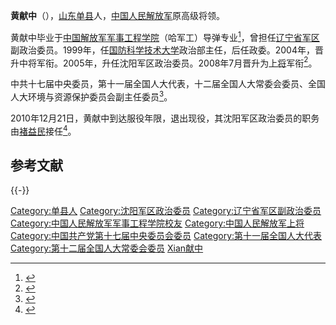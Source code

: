 '''黄献中'''（{{bd|1945年|12月|||catIdx=Huang黄献中}}），[[山东|山东]][[单县|单县]]人，[[中国人民解放军|中国人民解放军]]原高级将领。

黄献中毕业于[[中国人民解放军军事工程学院|中国解放军军事工程学院]]（哈军工）导弹专业<ref>{{cite web | language = zh-hans | publisher = 人民网 | title = 黄献中 | url = http://military.people.com.cn/GB/42967/6988820.html | author =  | date = 2008年3月12日 | accessdate = 2010-06-15 | archive-date = 2016-03-04 | archive-url = https://web.archive.org/web/20160304085204/http://military.people.com.cn/GB/42967/6988820.html | dead-url = no }}</ref>，曾担任[[辽宁省军区|辽宁省军区]]副政治委员。1999年，任[[国防科学技术大学|国防科学技术大学]]政治部主任，后任政委。2004年，晋升中将军衔。2005年，升任沈阳军区政治委员。2008年7月晋升为[[中国人民解放军上将|上将]]军衔<ref>{{cite web| language =zh-hans| publisher =北方网| title =刘振起黄献中范长龙晋升上将 胡锦涛颁发命令状| url =http://news.enorth.com.cn/system/2008/07/15/003551013.shtml| author =马欣| date =2008-07-15| accessdate =2010-06-16| deadurl =yes| archiveurl =https://web.archive.org/web/20080804224658/http://news.enorth.com.cn/system/2008/07/15/003551013.shtml| archivedate =2008-08-04}}</ref>。

中共十七届中央委员，第十一届全国人大代表，十二届全国人大常委会委员、全国人大环境与资源保护委员会副主任委员<ref>{{cite news|title=全国人大代表信息-黄献中|url=http://210.82.31.1:8084/delegate/viewDelegate.action?dbid=112940|accessdate=2013-04-05|newspaper=全国人大网|archive-url=https://web.archive.org/web/20121025001013/http://www.npc.gov.cn/delegate/viewDelegate.action?dbid=112940|archive-date=2012-10-25|dead-url=yes}}</ref>。

2010年12月21日，黄献中到达服役年限，退出现役，其沈阳军区政治委员的职务由[[褚益民|褚益民]]接任<ref>{{cite web | language = zh-hans | publisher = 军政在线 | title = 沈阳军区人事变动 | url = http://www.ourzg.com/bbs/html/read/35/1012/166702.html | date = 2010-12-23 | accessdate = 2010-12-23 }}{{dead link|date=2018年5月 |bot=InternetArchiveBot |fix-attempted=yes }}</ref>。

== 参考文献 ==
{{Reflist}}

{{-}}
{{start box}}
{{s-mil|pla}}
{{succession box|[[姜福堂|姜福堂]]|[[褚益民|褚益民]]|[[中国人民解放军沈阳军区|中国人民解放军沈阳军区]][[政治委员|政治委员]]|2005年-2010年}}
{{end box}}
{{中国人民解放军上将/2008}}

[[Category:单县人|Category:单县人]]
[[Category:沈阳军区政治委员|Category:沈阳军区政治委员]]
[[Category:辽宁省军区副政治委员|Category:辽宁省军区副政治委员]]
[[Category:中国人民解放军军事工程学院校友|Category:中国人民解放军军事工程学院校友]]
[[Category:中国人民解放军上将|Category:中国人民解放军上将]]
[[Category:中国共产党第十七届中央委员会委员|Category:中国共产党第十七届中央委员会委员]]
[[Category:第十一届全国人大代表|Category:第十一届全国人大代表]]
[[Category:第十二届全国人大常委会委员|Category:第十二届全国人大常委会委员]]
[[Category:黄姓|Xian献中]]

{{mil-bio-stub}}